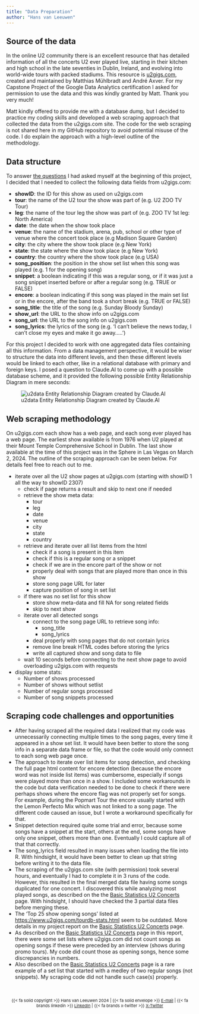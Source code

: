 ```yaml
---
title: "Data Preparation"
author: "Hans van Leeuwen"
---
```


## Source of the data

In the online U2 community there is an excellent resource that has detailed information of all the concerts U2 ever played live, starting in their kitchen and high school in the late seventies in Dublin, Ireland, and evolving into world-wide tours with packed stadiums. This resource is [u2gigs.com](https://www.u2gigs.com/), created and maintained by Matthias Mühlbradt and André Axver. For my Capstone Project of the Google Data Analytics certification I asked for permission to use the data and this was kindly granted by Matt. Thank you very much!

Matt kindly offered to provide me with a database dump, but I decided to practice my coding skills and developed a web scraping approach that collected the data from the u2gigs.com site. The code for the web scraping is not shared here in my GitHub repository to avoid potential misuse of the code. I do explain the approach with a high-level outline of the methodology.

## Data structure

To answer [the questions](ask-the-right-questions.qmd) I had asked myself at the beginning of this project, I decided that I needed to collect the following data fields from u2gigs.com:

-   **showID**: the ID for this show as used on u2gigs.com
-   **tour**: the name of the U2 tour the show was part of (e.g. U2 ZOO TV Tour)
-   **leg**: the name of the tour leg the show was part of (e.g. ZOO TV 1st leg: North America)
-   **date**: the date when the show took place
-   **venue**: the name of the stadium, arena, pub, school or other type of venue where the concert took place (e.g Madison Square Garden)
-   **city**: the city where the show took place (e.g New York)
-   **state**: the state where the show took place (e.g New York)
-   **country**: the country where the show took place (e.g USA)
-   **song_position**: the position in the show set list when this song was played (e.g. 1 for the opening song)
-   **snippet**: a boolean indicating if this was a regular song, or if it was just a song snippet inserted before or after a regular song (e.g. TRUE or FALSE)
-   **encore**: a boolean indicating if this song was played in the main set list or in the encore, after the band took a short break (e.g. TRUE or FALSE)
-   **song_title**: the title of the song (e.g. Sunday Bloody Sunday)
-   **show_url**: the URL to the show info on u2gigs.com
-   **song_url**: the URL to the song info on u2gigs.com
-   **song_lyrics**: the lyrics of the song (e.g. 'I can't believe the news today, I can't close my eyes and make it go away.....')

For this project I decided to work with one aggregated data files containing all this information. From a data management perspective, it would be wiser to structure the data into different levels, and then these different levels would be linked to each other, like in a relational database with primary and foreign keys. I posed a question to Claude.AI to come up with a possible database scheme, and it provided the following possible Entity Relationship Diagram in mere seconds:

![u2data Entity Relationship Diagram created by Claude.AI](u2data/u2data_ERD_claude.png){fig-align="center"}

## Web scraping methodology

On u2gigs.com each show has a web page, and each song ever played has a web page. The earliest show available is from 1976 when U2 played at their Mount Temple Comprehensive School in Dublin. The last show available at the time of this project was in the Sphere in Las Vegas on March 2, 2024. The outline of the scraping approach can be seen below. For details feel free to reach out to me.

-   iterate over all the U2 show pages at u2gigs.com (starting with showID 1 all the way to showID 2307)
    -   check if page returns a result and skip to next one if needed
    -   retrieve the show meta data:
        -   tour
        -   leg
        -   date
        -   venue
        -   city
        -   state
        -   country
    -   retrieve and iterate over all list items from the html
        -   check if a song is present in this item
        -   check if this is a regular song or a snippet
        -   check if we are in the encore part of the show or not
        -   properly deal with songs that are played more than once in this show
        -   store song page URL for later
        -   capture position of song in set list
    -   if there was no set list for this show
        -   store show meta-data and fill NA for song related fields
        -   skip to next show
    -   iterate over all detected songs
        -   connect to the song page URL to retrieve song info:
            -   song_title
            -   song_lyrics
        -   deal properly with song pages that do not contain lyrics
        -   remove line break HTML codes before storing the lyrics
        -   write all captured show and song data to file
    -   wait 10 seconds before connecting to the next show page to avoid overloading u2gigs.com with requests
-   display some stats:
    -   Number of shows processed
    -   Number of shows without setlist
    -   Number of regular songs processed
    -   Number of song snippets processed

## Scraping code challenges and opportunities

-   After having scraped all the required data I realized that my code was unnecessarily connecting multiple times to the song pages, every time it appeared in a show set list. It would have been better to store the song info in a separate data frame or file, so that the code would only connect to each song web page once.
-   The approach to iterate over list items for song detection, and checking the full page html content for encore detection (because the encore word was not inside list items) was cumbersome, especially if songs were played more than once in a show. I included some workarounds in the code but data verification needed to be done to check if there were perhaps shows where the encore flag was not properly set for songs. For example, during the Popmart Tour the encore usually started with the Lemon Perfecto Mix which was not linked to a song page. The different code caused an issue, but I wrote a workaround specifically for that.
-   Snippet detection required quite some trial and error, because some songs have a snippet at the start, others at the end, some songs have only one snippet, others more than one. Eventually I could capture all of that that correctly.
-   The song_lyrics field resulted in many issues when loading the file into R. With hindsight, it would have been better to clean up that string before writing it to the data file.
-   The scraping of the u2gigs.com site (with permission) took several hours, and eventually I had to complete it in 3 runs of the code. However, this resulted in the final merged data file having some songs duplicated for one concert. I discovered this while analyzing most played songs, as described on the the [Basic Statistics U2 Concerts](basic-stats-u2-concerts.qmd) page. With hindsight, I should have checked the 3 partial data files before merging these.
-   The 'Top 25 show opening songs' listed at <https://www.u2gigs.com/tourdb-stats.html> seem to be outdated. More details in my project report on the [Basic Statistics U2 Concerts](basic-stats-u2-concerts.qmd) page.
-   As described on the [Basic Statistics U2 Concerts](basic-stats-u2-concerts.qmd) page in this report, there were some set lists where u2gigs.com did not count songs as opening songs if these were preceded by an interview (shows during promo tours). My code did count those as opening songs, hence some discrepancies in numbers.
-   Also described on the [Basic Statistics U2 Concerts](basic-stats-u2-concerts.qmd) page is a rare example of a set list that started with a medley of two regular songs (not snippets). My scraping code did not handle such case(s) properly.
\
\
\

::: {style="text-align:center; font-size: 11px;"}
{{< fa solid copyright >}} Hans van Leeuwen 2024 \| {{< fa solid envelope >}} [E-mail](mailto:hans.data.universe@gmail.com) \| {{< fa brands linkedin >}} [LinkedIn](https://www.linkedin.com/in/vanleeuwenhans/) \| {{< fa brands x-twitter >}} [X-Twitter](https://x.com/hans444)
:::